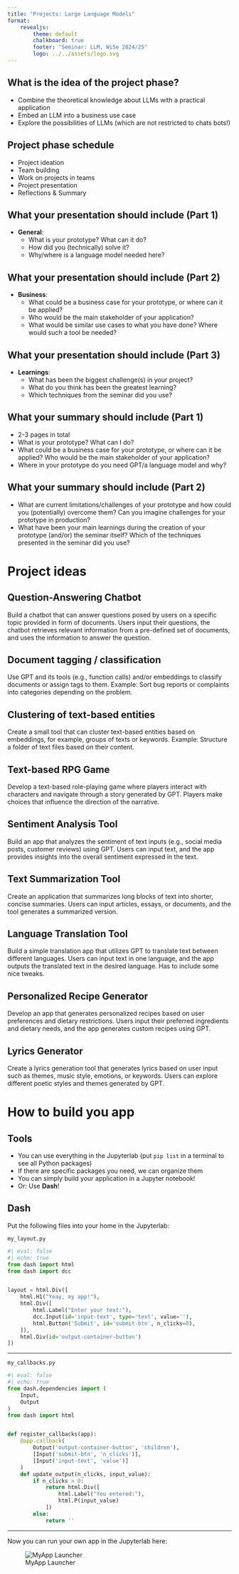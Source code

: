 ```yaml
---
title: "Projects: Large Language Models"
format: 
    revealjs:
        theme: default
        chalkboard: true
        footer: "Seminar: LLM, WiSe 2024/25"
        logo: ../../assets/logo.svg
---
```


## What is the idea of the project phase?

- Combine the theoretical knowledge about LLMs with a practical application
- Embed an LLM into a business use case 
- Explore the possibilities of LLMs (which are not restricted to chats bots!)


## Project phase schedule
- Project ideation 
- Team building 
- Work on projects in teams 
- Project presentation
- Reflections & Summary

## What your presentation should include (Part 1)

- **General**:
    - What is your prototype? What can it do?
    - How did you (technically) solve it?
    - Why/where is a language model needed here?

## What your presentation should include (Part 2)
- **Business**:
    - What could be a business case for your prototype, or where can it be applied?
    - Who would be the main stakeholder of your application?
    - What would be similar use cases to what you have done? Where would such a tool be needed?

## What your presentation should include (Part 3)
- **Learnings**:
    - What has been the biggest challenge(s) in your project?
    - What do you think has been the greatest learning?
    - Which techniques from the seminar did you use?


## What your summary should include (Part 1) 

- 2-3 pages in total
- What is your prototype? What can I do?
- What could be a business case for your prototype, or where can it be applied? Who would be the main stakeholder of your application?
- Where in your prototype do you need GPT/a language model and why?


## What your summary should include (Part 2)
- What are current limitations/challenges of your prototype and how could you (potentially) overcome them? Can you imagine challenges for your prototype in production?
- What have been your main learnings during the creation of your prototype (and/or) the seminar itself? Which of the techniques presented in the seminar did you use?


# Project ideas

## Question-Answering Chatbot 
Build a chatbot that can answer questions posed by users on a specific topic provided in form of documents. Users input their questions, the chatbot retrieves relevant information from a pre-defined set of documents, and uses the information to answer the question.

## Document tagging / classification 
Use GPT and its tools (e.g., function calls) and/or embeddings to classify documents or assign tags to them. Example: Sort bug reports or complaints into categories depending on the problem.

## Clustering of text-based entities 
Create a small tool that can cluster text-based entities based on embeddings, for example, groups of texts or keywords. Example: Structure a folder of text files based on their content.

## Text-based RPG Game
Develop a text-based role-playing game where players interact with characters and navigate through a story generated by GPT. Players make choices that influence the direction of the narrative.

## Sentiment Analysis Tool
Build an app that analyzes the sentiment of text inputs (e.g., social media posts, customer reviews) using GPT. Users can input text, and the app provides insights into the overall sentiment expressed in the text.

## Text Summarization Tool 
Create an application that summarizes long blocks of text into shorter, concise summaries. Users can input articles, essays, or documents, and the tool generates a summarized version.

## Language Translation Tool 
Build a simple translation app that utilizes GPT to translate text between different languages. Users can input text in one language, and the app outputs the translated text in the desired language. Has to include some nice tweaks.

## Personalized Recipe Generator 
Develop an app that generates personalized recipes based on user preferences and dietary restrictions. Users input their preferred ingredients and dietary needs, and the app generates custom recipes using GPT.

## Lyrics Generator 
Create a lyrics generation tool that generates lyrics based on user input such as themes, music style, emotions, or keywords. Users can explore different poetic styles and themes generated by GPT.

# How to build you app

## Tools 

- You can use everything in the Jupyterlab (put `pip list` in a terminal to see all Python packages)
- If there are specific packages you need, we can organize them
- You can simply build your application in a Jupyter notebook!
- Or: Use **Dash**!


## Dash 
Put the following files into your home in the Jupyterlab: 

`my_layout.py`
```python
#| eval: false
#| echo: true
from dash import html
from dash import dcc


layout = html.Div([
    html.H1("Yeay, my app!"),
    html.Div([
        html.Label("Enter your text:"),
        dcc.Input(id='input-text', type='text', value=''),
        html.Button('Submit', id='submit-btn', n_clicks=0),
    ]),
    html.Div(id='output-container-button')
])

```

--- 

`my_callbacks.py`
```python
#| eval: false
#| echo: true
from dash.dependencies import (
    Input, 
    Output
)
from dash import html


def register_callbacks(app):
    @app.callback(
        Output('output-container-button', 'children'),
        [Input('submit-btn', 'n_clicks')],
        [Input('input-text', 'value')]
    )
    def update_output(n_clicks, input_value):
        if n_clicks > 0:
            return html.Div([
                html.Label("You entered:"),
                html.P(input_value)
            ])
        else:
            return ''


```


--- 

Now you can run your own app in the Jupyterlab here: 

![MyApp Launcher](../../assets/my_app.png)
